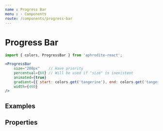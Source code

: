 ```yaml
---
name : Progress Bar
menu : › Components
route: /components/progress-bar
---
```




# Progress Bar
```jsx
import { colors, ProgressBar } from 'aphrodite-react';

<ProgressBar
    size="200px"    // Have priority
    percentual={60} // Will be used if "size" is inexistent
    animated={true}
    gradient={{ start: colors.get('tangerine'), end: colors.get('tangerine', 'dark') }}
    width={460}
/>
```


## Examples

<Playground>
    <Segment padding="10px 0">
        <ProgressBar
            percentual={20}
        />
    </Segment>
    <Segment padding="10px 0">
        <ProgressBar
            percentual={40}
            height={20}
            color="supernova"
        />
    </Segment>
    <Segment padding="10px 0">
        <ProgressBar
            percentual={60}
            height={30}
            color={'red'}
        />
    </Segment>
    <Segment padding="10px 0">
        <ProgressBar
            percentual={80}
            height={40}
            animated={true}
            gradient={{
                start: colors.get('warning'),
                end  : colors.get('error'),
            }}
        />
    </Segment>
    <Segment padding="10px 0">
        <ProgressBar
            percentual={100}
            height={50}
            radius={25}
            animated={true}
            gradient={{
                start: colors.get('bamboo', 'crystal'),
                end  : colors.get('bamboo', 'dark'),
            }}
        />
    </Segment>
</Playground>


## Properties

<Props of={ProgressBar} />

